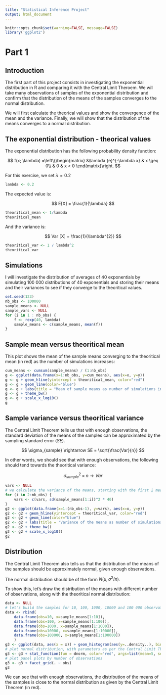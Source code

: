 ```yaml
---
title: "Statistical Inference Project"
output: html_document
---
```


```r
knitr::opts_chunk$set(warning=FALSE, message=FALSE)
library('ggplot2')
```

# Part 1

## Introduction

The first part of this project consists in investigating the exponential distribution in R and comparing it with the Central Limit Theroem. We will take many observations of samples of the exponential distribution and confirm that the distribution of the means of the samples converges to the normal distribution.

We will first calculate the theorical values and show the convergence of the mean and the variance. Finally, we will show that the distribution of the means converges to a normal distribution.

## The exponential distribution - theorical values

The exponential distribution has the following probability density function:

$$
f(x; \lambda) =\left\{\begin{matrix}
 &\lambda {e}^{-\lambda x} & x \geq 0\\
 & 0 & x < 0
\end{matrix}\right.
$$

For this exercise, we set $\lambda = 0.2$

```r
lambda <- 0.2
```


The expected value is:

$$
E[X] = \frac{1}{\lambda}
$$

```r
theoritical_mean <- 1/lambda
theoritical_mean
```

And the variance is:

$$
Var [X] = \frac{1}{\lambda^{2}}
$$

```r
theoritical_var <- 1 / lambda^2
theoritical_var
```

## Simulations

I will investigate the distribution of averages of 40 exponentials by simulating 100 000 distributions of 40 exponentials and storing their means and their variances to see if they converge to the theoritical values.


```r
set.seed(123)
nb_obs <- 100000
sample_means <- NULL
sample_vars <- NULL
for (i in 1 : nb_obs) {
    f <- rexp(40, lambda)
    sample_means <- c(sample_means, mean(f))
}
```

## Sample mean versus theoritical mean

This plot shows the mean of the sample means converging to the theoritical mean (in red) as the number of simulations increases:

```r
cum_means <- cumsum(sample_means) / (1:nb_obs)
g <- ggplot(data.frame(x=1:nb_obs, y=cum_means), aes(x=x, y=y))
g <- g + geom_hline(yintercept = theoritical_mean, color="red")
g <- g + geom_line(color="blue")
g <- g + labs(title = "Mean of sample means as number of simulations increases", x = "Number of simulations", y = "Mean")
g <- g + theme_bw()
g <- g + scale_x_log10()
g
```

## Sample variance versus theoritical variance

The Central Limit Theorem tells us that with enough observations, the standard deviation of the means of the samples can be approximated by the sampling standard error ($SE$).

$$
\sigma_{sample} \rightarrow SE = \sqrt{\frac{Var}{n}}
$$

In other words, we should see that with enough observations, the following should tend towards the theoritical variance:

$$
\sigma_{sample}^{2} \times n  \rightarrow Var
$$

```r
vars <- NULL
# we calculate the variance of the means, starting with the first 2 means
for (i in 2:nb_obs) {
    vars <- c(vars, sd(sample_means[1:i])^2 * 40)
}
g2 <- ggplot(data.frame(x=1:(nb_obs-1), y=vars), aes(x=x, y=y))
g2 <- g2 + geom_hline(yintercept = theoritical_var, color="red")
g2 <- g2 + geom_line(color="blue")
g2 <- g2 + labs(title = "Variance of the means as number of simulations increases", x = "Number of simulations", y = "Variance")
g2 <- g2 + theme_bw()
g2 <- g2 + scale_x_log10()
g2
```

## Distribution

The Central Limit Theorem also tells us that the distribution of the means of the samples should be approximately normal, given enough observations.

The normal distribution should be of the form $N(\mu , \sigma ^{2}/n)$.

To show this, let's draw the distribution of the means with different number of observations, along with the theoritical normal distribution:

```r
data <- NULL
# let's build the samples for 10, 100, 1000, 10000 and 100 000 observations
data <- rbind(
    data.frame(obs=10, x=sample_means[1:10]),
    data.frame(obs=100, x=sample_means[1:100]),
    data.frame(obs=1000, x=sample_means[1:1000]),
    data.frame(obs=10000, x=sample_means[1:10000]),
    data.frame(obs=100000, x=sample_means[1:100000])
    )
g3 <- ggplot(data, aes(x = x)) + geom_histogram(aes(y=..density..), binwidth=.05)
# plot normal distribution, with parameters as per the Central Limit Theorem
g3 <- g3 + stat_function(fun = dnorm, color="red", args=list(mean=5, sd=sqrt(theoritical_var / 40)))
# plot panel plots by number of observations
g3 <- g3 + facet_grid(. ~ obs)
g3
```

We can see that with enough observations, the distribution of the means of the samples is close to the normal distribution as given by the Central Limit Theorem (in red).
